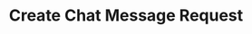 ---
sidebarTitle: "Create Chat Message Request"
title: "Create Chat Message Request"
openapi: post /v1/chat/message
---